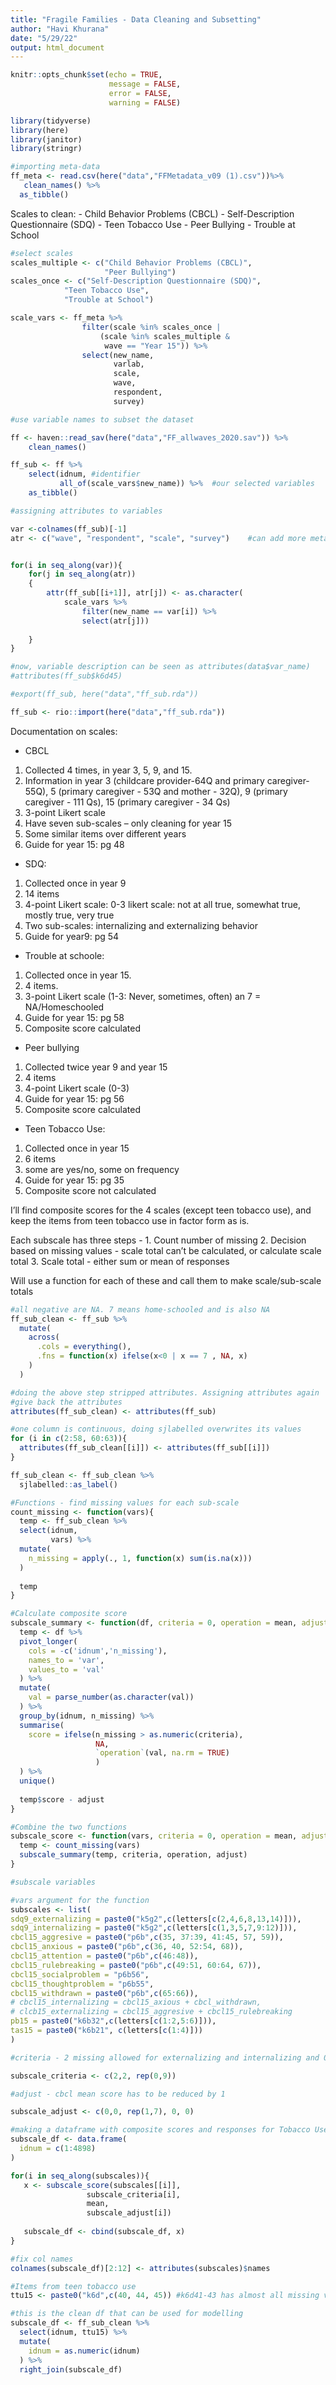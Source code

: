 ```yaml
---
title: "Fragile Families - Data Cleaning and Subsetting"
author: "Havi Khurana"
date: "5/29/22"
output: html_document
---
```


```r
knitr::opts_chunk$set(echo = TRUE,
                      message = FALSE,
                      error = FALSE,
                      warning = FALSE)
```


```r
library(tidyverse)
library(here)
library(janitor)
library(stringr)
```


```r
#importing meta-data
ff_meta <- read.csv(here("data","FFMetadata_v09 (1).csv"))%>%
   clean_names() %>%
  as_tibble()
```

Scales to clean:
- Child Behavior Problems (CBCL)
- Self-Description Questionnaire (SDQ)
- Teen Tobacco Use
- Peer Bullying 
- Trouble at School


```r
#select scales
scales_multiple <- c("Child Behavior Problems (CBCL)",
                     "Peer Bullying")
scales_once <- c("Self-Description Questionnaire (SDQ)",
            "Teen Tobacco Use",
            "Trouble at School")
```


```r
scale_vars <- ff_meta %>% 
                filter(scale %in% scales_once |
                    (scale %in% scales_multiple &
                     wave == "Year 15")) %>%
                select(new_name,
                       varlab,
                       scale,
                       wave,
                       respondent,
                       survey)

```

```r
#use variable names to subset the dataset

ff <- haven::read_sav(here("data","FF_allwaves_2020.sav")) %>% 
    clean_names()

ff_sub <- ff %>% 
    select(idnum, #identifier 
           all_of(scale_vars$new_name)) %>%  #our selected variables
    as_tibble()

#assigning attributes to variables

var <-colnames(ff_sub)[-1]
atr <- c("wave", "respondent", "scale", "survey")    #can add more meta-data info that we want readily accesible


for(i in seq_along(var)){
    for(j in seq_along(atr))
    {
        attr(ff_sub[[i+1]], atr[j]) <- as.character(
            scale_vars %>% 
                filter(new_name == var[i]) %>% 
                select(atr[j]))
        
    }
}

#now, variable description can be seen as attributes(data$var_name)
#attributes(ff_sub$k6d45)

#export(ff_sub, here("data","ff_sub.rda"))
```


```r
ff_sub <- rio::import(here("data","ff_sub.rda"))
```

Documentation on scales:

- CBCL 
1. Collected 4 times, in year 3, 5, 9, and 15. 
2. Information in year 3 (childcare provider-64Q and primary caregiver-55Q), 5 (primary caregiver - 53Q and mother - 32Q), 9 (primary caregiver - 111 Qs), 15 (primary caregiver - 34 Qs)
3. 3-point Likert scale
4. Have seven sub-scales -- only cleaning for year 15
5. Some similar items over different years
6. Guide for year 15: pg 48

- SDQ: 
1. Collected once in year 9 
2. 14 items 
3. 4-point Likert scale: 0-3 likert scale: not at all true, somewhat true, mostly true, very true 
4. Two sub-scales: internalizing and externalizing behavior
5. Guide for year9: pg 54

- Trouble at schoole: 
1. Collected once in year 15. 
2. 4 items. 
3. 3-point Likert scale (1-3: Never, sometimes, often) an 7 = NA/Homeschooled 
4. Guide for year 15: pg 58
5. Composite score calculated

- Peer bullying
1. Collected twice year 9 and year 15
2. 4 items 
3. 4-point Likert scale (0-3)  
4. Guide for year 15: pg 56
5. Composite score calculated

- Teen Tobacco Use: 
1. Collected once in year 15
2. 6 items 
3. some are yes/no, some on frequency 
4. Guide for year 15: pg 35
5. Composite score not calculated

I'll find composite scores for the 4 scales (except teen tobacco use), and keep the items from teen tobacco use in factor form as is. 

Each subscale has three steps -
1. Count number of missing
2. Decision based on missing values - scale total can't be calculated, or calculate scale total
3. Scale total - either sum or mean of responses

Will use a function for each of these and call them to make scale/sub-scale totals

```r
#all negative are NA. 7 means home-schooled and is also NA
ff_sub_clean <- ff_sub %>%
  mutate(
    across(
      .cols = everything(),
      .fns = function(x) ifelse(x<0 | x == 7 , NA, x)
    )
  ) 

#doing the above step stripped attributes. Assigning attributes again
#give back the attributes
attributes(ff_sub_clean) <- attributes(ff_sub)

#one column is continuous, doing sjlabelled overwrites its values
for (i in c(2:58, 60:63)){
  attributes(ff_sub_clean[[i]]) <- attributes(ff_sub[[i]])
}

ff_sub_clean <- ff_sub_clean %>% 
  sjlabelled::as_label()
```


```r
#Functions - find missing values for each sub-scale
count_missing <- function(vars){
  temp <- ff_sub_clean %>% 
  select(idnum,
         vars) %>% 
  mutate(
    n_missing = apply(., 1, function(x) sum(is.na(x)))
  )  
  
  temp
}

#Calculate composite score
subscale_summary <- function(df, criteria = 0, operation = mean, adjust = 0){
  temp <- df %>% 
  pivot_longer(
    cols = -c('idnum','n_missing'),
    names_to = 'var',
    values_to = 'val'
  ) %>% 
  mutate(
    val = parse_number(as.character(val))
  ) %>%
  group_by(idnum, n_missing) %>% 
  summarise(
    score = ifelse(n_missing > as.numeric(criteria),
                   NA,
                   `operation`(val, na.rm = TRUE)
                   )
  ) %>% 
  unique()
  
  temp$score - adjust
}

#Combine the two functions
subscale_score <- function(vars, criteria = 0, operation = mean, adjust = 0){
  temp <- count_missing(vars)
  subscale_summary(temp, criteria, operation, adjust)
}

```

```r
#subscale variables

#vars argument for the function
subscales <- list(
sdq9_externalizing = paste0("k5g2",c(letters[c(2,4,6,8,13,14)])),
sdq9_internalizing = paste0("k5g2",c(letters[c(1,3,5,7,9:12)])),
cbcl15_aggresive = paste0("p6b",c(35, 37:39, 41:45, 57, 59)),
cbcl15_anxious = paste0("p6b",c(36, 40, 52:54, 68)),
cbcl15_attention = paste0("p6b",c(46:48)),
cbcl15_rulebreaking = paste0("p6b",c(49:51, 60:64, 67)),
cbcl15_socialproblem = "p6b56",
cbcl15_thoughtproblem = "p6b55",
cbcl15_withdrawn = paste0("p6b",c(65:66)),
# cbcl15_internalizing = cbcl15_axious + cbcl_withdrawn,
# clcb15_externalizing = cbcl15_aggresive + cbcl15_rulebreaking
pb15 = paste0("k6b32",c(letters[c(1:2,5:6)])),
tas15 = paste0("k6b21", c(letters[c(1:4)]))
)

#criteria - 2 missing allowed for externalizing and internalizing and 0 for others

subscale_criteria <- c(2,2, rep(0,9))

#adjust - cbcl mean score has to be reduced by 1

subscale_adjust <- c(0,0, rep(1,7), 0, 0)
```


```r
#making a dataframe with composite scores and responses for Tobacco Use Survey
subscale_df <- data.frame(
  idnum = c(1:4898)
)

for(i in seq_along(subscales)){
   x <- subscale_score(subscales[[i]], 
                 subscale_criteria[i],
                 mean,
                 subscale_adjust[i])
   
   subscale_df <- cbind(subscale_df, x)
}

#fix col names
colnames(subscale_df)[2:12] <- attributes(subscales)$names

```

```r
#Items from teen tobacco use
ttu15 <- paste0("k6d",c(40, 44, 45)) #k6d41-43 has almost all missing values as most respondents skipped it. Therefore not including

#this is the clean df that can be used for modelling
subscale_df <- ff_sub_clean %>%
  select(idnum, ttu15) %>% 
  mutate(
    idnum = as.numeric(idnum)
  ) %>% 
  right_join(subscale_df)

  
```


